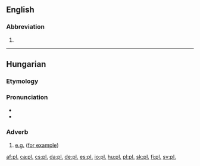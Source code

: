 ==English==

===Abbreviation===
{{rfc-header|Abbreviation}}
{{en-abbr}}

# {{abbreviation of|plural|lang=en}}

----

==Hungarian==

===Etymology===
{{abbreviation of|például||for example|lang=hu}}

===Pronunciation===
* {{hu-IPA|például}}
* {{audio|Hu-például.ogg|Audio|lang=hu}}

===Adverb===
{{head|hu|adverb}}

# [[e.g.]] ([[for example]])

[[af:pl.]]
[[ca:pl.]]
[[cs:pl.]]
[[da:pl.]]
[[de:pl.]]
[[es:pl.]]
[[io:pl.]]
[[hu:pl.]]
[[pl:pl.]]
[[sk:pl.]]
[[fi:pl.]]
[[sv:pl.]]